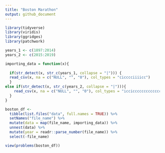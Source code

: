 ```yaml
---
title: "Boston Marathon"
output: github_document
---
```


```r
library(tidyverse)
library(viridis)
library(ggridges)
library(patchwork)
```


```r
years_1 <- c(1897:2014)
years_2 <- c(2015:2019)

importing_data = function(x){
 
  if(str_detect(x, str_c(years_1, collapse = "|"))) {
  read_csv(x, na = c("NULL", "", "0"), col_types = "cicccciiiicc") 
  } 
else if(str_detect(x, str_c(years_2, collapse = "|"))){
    read_csv(x, na = c("NULL", "", "0"), col_types = "iccicccccccccccccccccciiiiccc")
  }
}

boston_df <- 
  tibble(list.files("data", full.names = TRUE)) %>% 
  setNames("file_name") %>% 
  mutate(data = map(file_name, importing_data)) %>% 
  unnest(data) %>% 
  mutate(year = readr::parse_number(file_name)) %>% 
  select(-file_name)

view(problems(boston_df))


  

```



